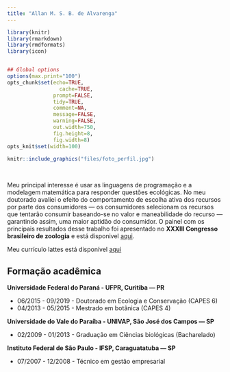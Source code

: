```yaml
---
title: "Allan M. S. B. de Alvarenga"
---
```


```r
library(knitr)
library(rmarkdown)
library(rmdformats)
library(icon)


## Global options
options(max.print="100")
opts_chunk$set(echo=TRUE,
	             cache=TRUE,
               prompt=FALSE,
               tidy=TRUE,
               comment=NA,
               message=FALSE,
               warning=FALSE,
               out.width=750, 
               fig.height=8, 
               fig.width=8)
opts_knit$set(width=100)
```


```r
knitr::include_graphics("files/foto_perfil.jpg")
```
&nbsp;

Meu principal interesse é usar as linguagens de programação e a modelagem matemática para responder questões ecológicas. No meu doutorado avaliei o efeito do comportamento de escolha ativa dos recursos por parte dos consumidores --- os consumidores selecionam os recursos que tentarão consumir baseando-se no valor e maneabilidade do recurso --- garantindo assim, uma maior aptidão do consumidor. O painel com os principais resultados desse trabalho foi apresentado no **XXXIII Congresso brasileiro de zoologia** e está disponivel [aqui](files/poster_zoo_final_allan.pdf).

Meu currículo lattes está disponível [aqui]( http://lattes.cnpq.br/5699607066764995)

## **Formação acadêmica**

**Universidade Federal do Paraná - UFPR, Curitiba — PR **

  * 06/2015 - 09/2019 - Doutorado em Ecologia e Conservação (CAPES 6)
  * 04/2013 - 05/2015 - Mestrado em botânica (CAPES 4)
    
**Universidade do Vale do Paraíba - UNIVAP, São José dos Campos — SP **

  * 02/2009 - 01/2013 - Graduação em Ciências biológicas (Bacharelado)
    
**Instituto Federal de São Paulo - IFSP, Caraguatatuba — SP **

  * 07/2007 - 12/2008 - Técnico em gestão empresarial





